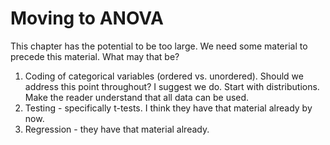 # Moving to ANOVA

This chapter has the potential to be too large.  We need some material to precede this material.  What may that be?

1. Coding of categorical variables (ordered vs. unordered).  Should we address this point throughout?  I suggest we do.  Start with distributions.  Make the reader understand that all data can be used.
2. Testing - specifically t-tests.  I think they have that material already by now.
3. Regression - they have that material already.